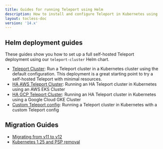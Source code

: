 ```yaml
---
title: Guides for running Teleport using Helm
description: How to install and configure Teleport in Kubernetes using Helm
layout: tocless-doc
version: '14.x'
---
```


## Helm deployment guides

These guides show you how to set up a full self-hosted Teleport deployment using
our `teleport-cluster` Helm chart.

- [Teleport Cluster](/docs/ver/14.x/deploy-a-cluster/helm-deployments/kubernetes-cluster): Run a Teleport cluster in a Kubernetes cluster using
  the default configuration. This deployment is a great starting point to try a self-hosted
  Teleport with minimal resources.
- [HA AWS Teleport Cluster](/docs/ver/14.x/deploy-a-cluster/helm-deployments/aws): Running an HA Teleport cluster in Kubernetes using an AWS EKS Cluster
- [HA GCP Teleport Cluster](/docs/ver/14.x/deploy-a-cluster/helm-deployments/gcp): Running an HA Teleport cluster in Kubernetes using a Google Cloud GKE Cluster
- [Custom Teleport config](/docs/ver/14.x/deploy-a-cluster/helm-deployments/custom): Running a Teleport cluster in Kubernetes with a custom Teleport config

## Migration Guides

- [Migrating from v11 to v12](/docs/ver/14.x/deploy-a-cluster/helm-deployments/migration-v12)
- [Kubernetes 1.25 and PSP removal](/docs/ver/14.x/deploy-a-cluster/helm-deployments/migration-kubernetes-1-25-psp)
